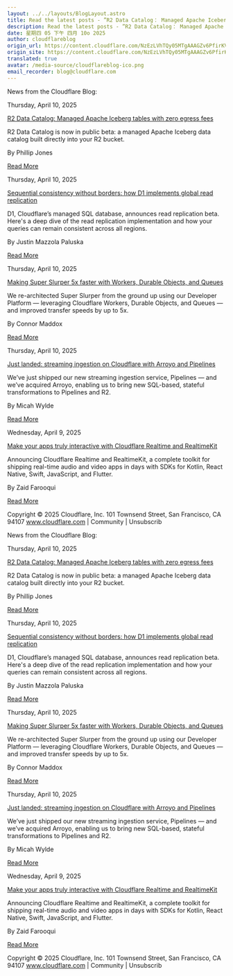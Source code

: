 ```yaml
---
layout: ../../layouts/BlogLayout.astro
title: Read the latest posts - ”R2 Data Catalog： Managed Apache Iceberg tables with zero egress fees”
description: Read the latest posts - ”R2 Data Catalog： Managed Apache Iceberg tables with zero egress fees”
date: 星期四 05 下午 四月 10o 2025
author: cloudflareblog
origin_url: https://content.cloudflare.com/NzEzLVhTQy05MTgAAAGZv6PfirKVCdprAh8rL6v0KD9u9OSJLQwUWclu7-IQdMUwLGrbNLNaFWgV9Nnx_rsAOEcuRWc=
origin_site: https://content.cloudflare.com/NzEzLVhTQy05MTgAAAGZv6PfirKVCdprAh8rL6v0KD9u9OSJLQwUWclu7-IQdMUwLGrbNLNaFWgV9Nnx_rsAOEcuRWc=
translated: true
avatar: /media-source/cloudflareblog-ico.png
email_recorder: blog@cloudflare.com
---
```



<Reference client:only="react" title="Read the latest posts - ”R2 Data Catalog： Managed Apache Iceberg tables with zero egress fees”" url="https://content.cloudflare.com/NzEzLVhTQy05MTgAAAGZv6PfirKVCdprAh8rL6v0KD9u9OSJLQwUWclu7-IQdMUwLGrbNLNaFWgV9Nnx_rsAOEcuRWc=" />

<Detail client:only="react">
	News from the Cloudflare Blog:

Thursday, April 10, 2025

[R2 Data Catalog: Managed Apache Iceberg tables with zero egress fees](https://content.cloudflare.com/NzEzLVhTQy05MTgAAAGZv6PfirKVCdprAh8rL6v0KD9u9OSJLQwUWclu7-IQdMUwLGrbNLNaFWgV9Nnx_rsAOEcuRWc=)

R2 Data Catalog is now in public beta: a managed Apache Iceberg data catalog built directly into your R2 bucket.

By Phillip Jones

[Read More](https://content.cloudflare.com/NzEzLVhTQy05MTgAAAGZv6PfirKVCdprAh8rL6v0KD9u9OSJLQwUWclu7-IQdMUwLGrbNLNaFWgV9Nnx_rsAOEcuRWc=)

Thursday, April 10, 2025

[Sequential consistency without borders: how D1 implements global read replication](https://content.cloudflare.com/NzEzLVhTQy05MTgAAAGZv6PfivBgnX4RvcympuSKsKmWdl50ey0AZWbEHkxV_tXQwlrb9NEfLnztAwBQbGMNKOLNfdg=)

D1, Cloudflare’s managed SQL database, announces read replication beta. Here's a deep dive of the read replication implementation and how your queries can remain consistent across all regions.

By Justin Mazzola Paluska

[Read More](https://content.cloudflare.com/NzEzLVhTQy05MTgAAAGZv6PfivBgnX4RvcympuSKsKmWdl50ey0AZWbEHkxV_tXQwlrb9NEfLnztAwBQbGMNKOLNfdg=)

Thursday, April 10, 2025

[Making Super Slurper 5x faster with Workers, Durable Objects, and Queues](https://content.cloudflare.com/NzEzLVhTQy05MTgAAAGZv6PfihDPiW-Ziz0xAiz8FiG_myYZKmjRejzAjyq-9IObSHa9wV8SAFcLKCTEEZDbtnfRbjQ=)

We re-architected Super Slurper from the ground up using our Developer Platform — leveraging Cloudflare Workers, Durable Objects, and Queues — and improved transfer speeds by up to 5x.

By Connor Maddox

[Read More](https://content.cloudflare.com/NzEzLVhTQy05MTgAAAGZv6PfihDPiW-Ziz0xAiz8FiG_myYZKmjRejzAjyq-9IObSHa9wV8SAFcLKCTEEZDbtnfRbjQ=)

Thursday, April 10, 2025

[Just landed: streaming ingestion on Cloudflare with Arroyo and Pipelines](https://content.cloudflare.com/NzEzLVhTQy05MTgAAAGZv6Pfim5NuIgcNKx6RxXV75wRauQilWyR2_ptBJZ9eftiDQwYfIy_tHpX5LDQ06EhR3nGI-k=)

We’ve just shipped our new streaming ingestion service, Pipelines — and we’ve acquired Arroyo, enabling us to bring new SQL-based, stateful transformations to Pipelines and R2.

By Micah Wylde

[Read More](https://content.cloudflare.com/NzEzLVhTQy05MTgAAAGZv6Pfim5NuIgcNKx6RxXV75wRauQilWyR2_ptBJZ9eftiDQwYfIy_tHpX5LDQ06EhR3nGI-k=)

Wednesday, April 9, 2025

[Make your apps truly interactive with Cloudflare Realtime and RealtimeKit](https://content.cloudflare.com/NzEzLVhTQy05MTgAAAGZv6PfinheC2Nqbg4RKb0lWbkvF_QFqfFJDlS_3czBZuQgvIXZbqZe86pFTWgbKdOhewNfJAY=)

Announcing Cloudflare Realtime and RealtimeKit, a complete toolkit for shipping real-time audio and video apps in days with SDKs for Kotlin, React Native, Swift, JavaScript, and Flutter.

By Zaid Farooqui

[Read More](https://content.cloudflare.com/NzEzLVhTQy05MTgAAAGZv6PfinheC2Nqbg4RKb0lWbkvF_QFqfFJDlS_3czBZuQgvIXZbqZe86pFTWgbKdOhewNfJAY=)

Copyright © 2025 Cloudflare, Inc. 101 Townsend Street, San Francisco, CA 94107 www.cloudflare.com | Community | Unsubscrib
</Detail>

News from the Cloudflare Blog:

Thursday, April 10, 2025

[R2 Data Catalog: Managed Apache Iceberg tables with zero egress fees](https://content.cloudflare.com/NzEzLVhTQy05MTgAAAGZv6PfirKVCdprAh8rL6v0KD9u9OSJLQwUWclu7-IQdMUwLGrbNLNaFWgV9Nnx_rsAOEcuRWc=)

R2 Data Catalog is now in public beta: a managed Apache Iceberg data catalog built directly into your R2 bucket.

By Phillip Jones

[Read More](https://content.cloudflare.com/NzEzLVhTQy05MTgAAAGZv6PfirKVCdprAh8rL6v0KD9u9OSJLQwUWclu7-IQdMUwLGrbNLNaFWgV9Nnx_rsAOEcuRWc=)

Thursday, April 10, 2025

[Sequential consistency without borders: how D1 implements global read replication](https://content.cloudflare.com/NzEzLVhTQy05MTgAAAGZv6PfivBgnX4RvcympuSKsKmWdl50ey0AZWbEHkxV_tXQwlrb9NEfLnztAwBQbGMNKOLNfdg=)

D1, Cloudflare’s managed SQL database, announces read replication beta. Here's a deep dive of the read replication implementation and how your queries can remain consistent across all regions.

By Justin Mazzola Paluska

[Read More](https://content.cloudflare.com/NzEzLVhTQy05MTgAAAGZv6PfivBgnX4RvcympuSKsKmWdl50ey0AZWbEHkxV_tXQwlrb9NEfLnztAwBQbGMNKOLNfdg=)

Thursday, April 10, 2025

[Making Super Slurper 5x faster with Workers, Durable Objects, and Queues](https://content.cloudflare.com/NzEzLVhTQy05MTgAAAGZv6PfihDPiW-Ziz0xAiz8FiG_myYZKmjRejzAjyq-9IObSHa9wV8SAFcLKCTEEZDbtnfRbjQ=)

We re-architected Super Slurper from the ground up using our Developer Platform — leveraging Cloudflare Workers, Durable Objects, and Queues — and improved transfer speeds by up to 5x.

By Connor Maddox

[Read More](https://content.cloudflare.com/NzEzLVhTQy05MTgAAAGZv6PfihDPiW-Ziz0xAiz8FiG_myYZKmjRejzAjyq-9IObSHa9wV8SAFcLKCTEEZDbtnfRbjQ=)

Thursday, April 10, 2025

[Just landed: streaming ingestion on Cloudflare with Arroyo and Pipelines](https://content.cloudflare.com/NzEzLVhTQy05MTgAAAGZv6Pfim5NuIgcNKx6RxXV75wRauQilWyR2_ptBJZ9eftiDQwYfIy_tHpX5LDQ06EhR3nGI-k=)

We’ve just shipped our new streaming ingestion service, Pipelines — and we’ve acquired Arroyo, enabling us to bring new SQL-based, stateful transformations to Pipelines and R2.

By Micah Wylde

[Read More](https://content.cloudflare.com/NzEzLVhTQy05MTgAAAGZv6Pfim5NuIgcNKx6RxXV75wRauQilWyR2_ptBJZ9eftiDQwYfIy_tHpX5LDQ06EhR3nGI-k=)

Wednesday, April 9, 2025

[Make your apps truly interactive with Cloudflare Realtime and RealtimeKit](https://content.cloudflare.com/NzEzLVhTQy05MTgAAAGZv6PfinheC2Nqbg4RKb0lWbkvF_QFqfFJDlS_3czBZuQgvIXZbqZe86pFTWgbKdOhewNfJAY=)

Announcing Cloudflare Realtime and RealtimeKit, a complete toolkit for shipping real-time audio and video apps in days with SDKs for Kotlin, React Native, Swift, JavaScript, and Flutter.

By Zaid Farooqui

[Read More](https://content.cloudflare.com/NzEzLVhTQy05MTgAAAGZv6PfinheC2Nqbg4RKb0lWbkvF_QFqfFJDlS_3czBZuQgvIXZbqZe86pFTWgbKdOhewNfJAY=)

Copyright © 2025 Cloudflare, Inc. 101 Townsend Street, San Francisco, CA 94107 www.cloudflare.com | Community | Unsubscrib



